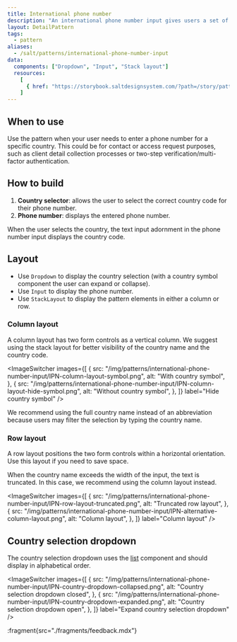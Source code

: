 ```yaml
---
title: International phone number
description: "An international phone number input gives users a set of form fields to input phone number information for specific countries.\n\nThe pattern is a form that displays a relevant phone number field for a user-selected location. You can use it to provide consistent design when implementing International Phone Number Input interactions across your applications.\n\nWe provide design guidance on how you can use Salt form control components to achieve the pattern. Your team can take further steps that fall outside its scope. For example, check with your tech partners if it’s possible to autodetect user location using data that can support auto-generating number placeholders. You can also check if it's possible to save the entered number when the user changes the country."
layout: DetailPattern
tags:
  - pattern
aliases:
  - /salt/patterns/international-phone-number-input
data:
  components: ["Dropdown", "Input", "Stack layout"]
  resources:
    [
      { href: "https://storybook.saltdesignsystem.com/?path=/story/patterns-international-phone-number--column", label: "Examples" },
    ]
---
```


## When to use

Use the pattern when your user needs to enter a phone number for a specific country. This could be for contact or access request purposes, such as client detail collection processes or two-step verification/multi-factor authentication.

## How to build

1. **Country selector**: allows the user to select the correct country code for their phone number. 
2. **Phone number**: displays the entered phone number.

When the user selects the country, the text input adornment in the phone number input displays the country code.

<Diagram
  src="/img/patterns/international-phone-number-input/IPN-anatomy.png"
  alt="International phone number anatomy"
  border
/>

## Layout

* Use `Dropdown` to display the country selection (with a country symbol component the user can expand or collapse).
* Use `Input` to display the phone number.
* Use `StackLayout` to display the pattern elements in either a column or row.

<Diagram
  src="/img/patterns/international-phone-number-input/IPN-layout.png"
  alt="International phone number layout"
  border
/>

### Column layout

A column layout has two form controls as a vertical column. We suggest using the stack layout for better visibility of the country name and the country code.

<ImageSwitcher
  images={[
    {
      src: "/img/patterns/international-phone-number-input/IPN-column-layout-symbol.png",
      alt: "With country symbol",
    },
    {
      src: "/img/patterns/international-phone-number-input/IPN-column-layout-hide-symbol.png",
      alt: "Without country symbol",
    },
  ]}
  label="Hide country symbol"
/>

<GuidanceCallout type="positive" customPillText="Best practices">
We recommend using the full country name instead of an abbreviation because users may filter the selection by typing the country name.
</GuidanceCallout>

### Row layout

A row layout positions the two form controls within a horizontal orientation. Use this layout if you need to save space.

<Diagram
  src="/img/patterns/international-phone-number-input/IPN-row-layout.png"
  alt="Pattern row layout"
  caption="An international phone number form with a row layout."
  border
/>

When the country name exceeds the width of the input, the text is truncated. In this case, we recommend using the column layout instead.

<ImageSwitcher
  images={[
    {
      src: "/img/patterns/international-phone-number-input/IPN-row-layout-truncated.png",
      alt: "Truncated row layout",
    },
    {
      src: "/img/patterns/international-phone-number-input/IPN-alternative-column-layout.png",
      alt: "Column layout",
    },
  ]}
  label="Column layout"
/>

## Country selection dropdown

The country selection dropdown uses the [list](/salt/components/list) component and should display in alphabetical order.

<ImageSwitcher
  images={[
    {
      src: "/img/patterns/international-phone-number-input/IPN-country-dropdown-collapsed.png",
      alt: "Country selection dropdown closed",
    },
    {
      src: "/img/patterns/international-phone-number-input/IPN-country-dropdown-expanded.png",
      alt: "Country selection dropdown open",
    },
  ]}
  label="Expand country selection dropdown"
/>

:fragment{src="./fragments/feedback.mdx"}
